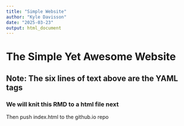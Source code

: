 ```yaml
---
title: "Simple Website"
author: "Kyle Davisson"
date: "2025-03-23"
output: html_document
---
```


# The Simple Yet Awesome Website
## Note: The six lines of text above are the YAML tags
### We will knit this RMD to a html file next
Then push index.html to the github.io repo